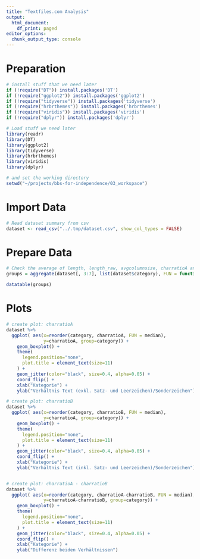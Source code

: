 ```yaml
---
title: "Textfiles.com Analysis"
output:
  html_document:
    df_print: paged
editor_options:
  chunk_output_type: console
---
```

# Preparation

```r
# install stuff that we need later
if (!require("DT")) install.packages('DT')
if (!require("ggplot2")) install.packages('ggplot2')
if (!require("tidyverse")) install.packages('tidyverse')
if (!require("hrbrthemes")) install.packages('hrbrthemes')
if (!require("viridis")) install.packages('viridis')
if (!require("dplyr")) install.packages('dplyr')

# Load stuff we need later
library(readr)
library(DT)
library(ggplot2)
library(tidyverse)
library(hrbrthemes)
library(viridis)
library(dplyr)

# and set the working directory
setwd("~/projects/bbs-for-independence/03_workspace")
```

# Import Data

```r
# Read dataset summary from csv
dataset <- read_csv("../.tmp/dataset.csv", show_col_types = FALSE)
```

# Prepare Data

```r
# Check the average of length, length_raw, avgcolumnsize, charratioA and charratioB
groups = aggregate(dataset[, 3:7], list(dataset$category), FUN = function(x) mean(suppressWarnings(as.numeric(as.character(x))), na.rm=TRUE))

datatable(groups)
```

# Plots
 
```r
# create plot: charratioA
dataset %>%
  ggplot( aes(x=reorder(category, charratioA, FUN = median), 
              y=charratioA, group=category)) +
    geom_boxplot() +
    theme(
      legend.position="none",
      plot.title = element_text(size=11)
    ) +
    geom_jitter(color="black", size=0.4, alpha=0.05) +
    coord_flip() +
    xlab("Kategorie") +
    ylab("Verhältnis Text (exkl. Satz- und Leerzeichen)/Sonderzeichen")

# create plot: charratioB
dataset %>%
  ggplot( aes(x=reorder(category, charratioB, FUN = median), 
              y=charratioA, group=category)) +
    geom_boxplot() +
    theme(
      legend.position="none",
      plot.title = element_text(size=11)
    ) +
    geom_jitter(color="black", size=0.4, alpha=0.05) +
    coord_flip() +
    xlab("Kategorie") +
    ylab("Verhältnis Text (inkl. Satz- und Leerzeichen)/Sonderzeichen")


# create plot: charratioA - charratioB
dataset %>%
  ggplot( aes(x=reorder(category, charratioA-charratioB, FUN = median), 
              y=charratioA-charratioB, group=category)) +
    geom_boxplot() +
    theme(
      legend.position="none",
      plot.title = element_text(size=11)
    ) +
    geom_jitter(color="black", size=0.4, alpha=0.05) +
    coord_flip() +
    xlab("Kategorie") +
    ylab("Differenz beiden Verhältnissen")

```

